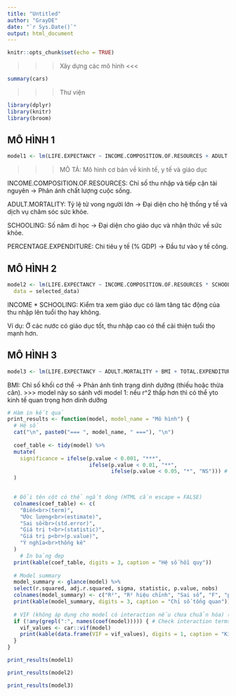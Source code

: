 ```yaml
---
title: "Untitled"
author: "GrayDE"
date: "`r Sys.Date()`"
output: html_document
---
```


```r
knitr::opts_chunk$set(echo = TRUE)
```

>>> Xây dựng các mô hình <<<

```r
summary(cars)
```

>>> Thư viện 

```r
library(dplyr)
library(knitr)
library(broom)
```

## MÔ HÌNH 1
```r
model1 <- lm(LIFE.EXPECTANCY ~ INCOME.COMPOSITION.OF.RESOURCES + ADULT.MORTALITY + SCHOOLING + PERCENTAGE.EXPENDITURE, data = selected_data)
```

>>> MÔ TẢ: Mô hình cơ bản về kinh tế, y tế và giáo dục  

INCOME.COMPOSITION.OF.RESOURCES: Chỉ số thu nhập và tiếp cận tài nguyên → Phản ánh chất lượng cuộc sống.

ADULT.MORTALITY: Tỷ lệ tử vong người lớn → Đại diện  cho hệ thống y tế và dịch vụ chăm sóc sức khỏe.

SCHOOLING: Số năm đi học → Đại diện cho giáo dục và nhận thức về sức khỏe.

PERCENTAGE.EXPENDITURE: Chi tiêu y tế (% GDP) → Đầu tư vào y tế công.

## MÔ HÌNH 2

```r

model2 <- lm(LIFE.EXPECTANCY ~ INCOME.COMPOSITION.OF.RESOURCES * SCHOOLING + ADULT.MORTALITY,
  data = selected_data)

```

INCOME * SCHOOLING: Kiểm tra xem giáo dục có làm tăng tác động của thu nhập lên tuổi thọ hay không.

Ví dụ: Ở các nước có giáo dục tốt, thu nhập cao có thể cải thiện tuổi thọ mạnh hơn.

## MÔ HÌNH 3
```r
model3 <- lm(LIFE.EXPECTANCY ~ ADULT.MORTALITY + BMI + TOTAL.EXPENDITURE + SCHOOLING, data = selected_data)
```

BMI: Chỉ số khối cơ thể → Phản ánh tình trạng dinh dưỡng (thiếu hoặc thừa cân).
>>> model này so sánh với model 1: nếu r^2 thấp hơn thì có thể yto kinh tế quan trọng hơn dinh dưỡng

```r
# Hàm in kết quả
print_results <- function(model, model_name = "Mô hình") {
  # Hệ số
  cat("\n", paste0("=== ", model_name, " ==="), "\n")
  
  coef_table <- tidy(model) %>%
  mutate(
    significance = ifelse(p.value < 0.001, "***", 
                          ifelse(p.value < 0.01, "**", 
                                 ifelse(p.value < 0.05, "*", "NS"))) # Thêm "NS" cho không có ý nghĩa thống kê
  )

  
  # Đổi tên cột có thể ngắt dòng (HTML cần escape = FALSE)
  colnames(coef_table) <- c(
    "Biến<br>(term)", 
    "Ước lượng<br>(estimate)", 
    "Sai số<br>(std.error)", 
    "Giá trị t<br>(statistic)", 
    "Giá trị p<br>(p.value)", 
    "Ý nghĩa<br>thống kê"
  )
    # In bảng đẹp
  print(kable(coef_table, digits = 3, caption = "Hệ số hồi quy"))
  
  # Model summary
  model_summary <- glance(model) %>%
  select(r.squared, adj.r.squared, sigma, statistic, p.value, nobs)
  colnames(model_summary) <- c("R²", "R² hiệu chỉnh", "Sai số", "F", "p-value", "N")
  print(kable(model_summary, digits = 3, caption = "Chỉ số tổng quan"))
  
  # VIF (không áp dụng cho model có interaction nếu chưa chuẩn hóa) (MODEL 2)
  if (!any(grepl(":", names(coef(model))))) { # Check interaction terms
    vif_values <- car::vif(model)
    print(kable(data.frame(VIF = vif_values), digits = 1, caption = "Kiểm tra VIF"))
  }
}

```

```r

print_results(model1)

```

```r
print_results(model2)
```

```r
print_results(model3)
```

